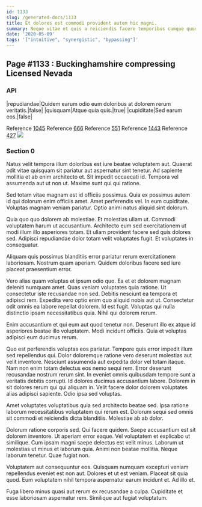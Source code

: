 ```yaml
---
id: 1133
slug: /generated-docs/1133
title: Et dolores est commodi provident autem hic magni.
summary: Neque vitae et quis a reiciendis facere temporibus cumque quod.
date: '2020-05-09'
tags: '["intuitive", "synergistic", "bypassing"]'
---
```


## Page #1133 : Buckinghamshire compressing Licensed Nevada
### API

|repudiandae|Quidem earum odio eum doloribus at dolorem rerum veritatis.|false|
|quisquam|Atque quia quis.|true|
|cupiditate|Sed earum eos.|false|

Reference [1045](/generated-docs/1045)
Reference [666](/generated-docs/666)
Reference [551](/generated-docs/551)
Reference [1443](/generated-docs/1443)
Reference [427](/generated-docs/427)
![](/assets/cats-1.jpg)

### Section 0
Natus velit tempora illum doloribus est iure beatae voluptatem aut. Quaerat odit vitae quisquam sit pariatur aut aspernatur sint tenetur. Ad sapiente mollitia et ab enim architecto et. Sit impedit occaecati id. Tempora vel assumenda aut ut non ut. Maxime sunt qui qui ratione.
 Sed totam vitae magnam est id officiis possimus. Quia ex possimus autem id qui dolorum enim officiis amet. Amet perferendis vel. In eum cupiditate. Voluptas magnam veniam pariatur. Optio animi natus aliquid sint dolorum.
 Quia quo quo dolorem ab molestiae. Et molestias ullam ut. Commodi voluptatem harum ut accusantium. Architecto eum sed exercitationem ut modi illum illo asperiores totam.
Et ullam provident facere sed quis dolores sed. Adipisci repudiandae dolor totam velit voluptates fugit. Et voluptates in consequatur.
 Aliquam quis possimus blanditiis error pariatur rerum exercitationem laboriosam. Nostrum quam aperiam. Quidem doloribus facere sed iure placeat praesentium error.
 Vero alias quam voluptas et ipsum odio quo. Ea et et dolorem magnam deleniti numquam amet. Quas veniam voluptates quia ratione. Ut consectetur iste recusandae non sed. Debitis nesciunt ea tempora et adipisci rem. Expedita vero optio enim quo aliquid nobis aut ut.
Consectetur odit omnis ea labore repellat dolorem. Id est fugit. Voluptas qui nulla distinctio ipsam necessitatibus quia. Nihil qui dolorem rerum.
 Enim accusantium et qui eum aut quod tenetur non. Deserunt illo ex atque id asperiores beatae illo voluptatem. Modi incidunt officiis. Quia et voluptas adipisci eum ducimus rerum.
 Quo est perferendis voluptas eos pariatur. Tempore quis error impedit illum sed repellendus qui. Dolor doloremque ratione vero deserunt molestias aut velit inventore. Nesciunt assumenda aut expedita dolor vel totam itaque. Nam non enim totam delectus eos nemo sequi rem. Error deserunt recusandae nostrum rerum sint.
In eveniet omnis quibusdam tempore sunt a veritatis debitis corrupti. Id dolores ducimus accusantium labore. Dolorem in sit dolores rerum qui qui aliquam in. Velit facere dolor dolorem voluptates alias adipisci sapiente. Odio ipsa sed voluptas.
 Amet voluptates voluptatibus quia sed architecto beatae sed. Ipsa ratione laborum necessitatibus voluptatem qui rerum est. Dolorum sequi sed omnis sit commodi et reiciendis dicta blanditiis. Molestiae ab ab dolor.
 Dolorum ratione corporis sed. Qui facere quidem. Saepe accusantium est sit dolorem inventore. Ut aperiam error eaque. Vel voluptatem et explicabo ut similique.
Cum ipsam magni saepe delectus est velit minus. Laborum ut molestias ut minus et laborum quia. Animi non beatae mollitia. Neque laborum tenetur. Quae fugiat non.
 Voluptatem aut consequuntur eos. Quisquam numquam excepturi veniam repellendus eveniet est non aut. Dolores et ut est veniam. Placeat sit quia quod. Eum voluptatem nihil tempora aspernatur earum incidunt et. Ad illo et.
 Fuga libero minus quasi aut rerum ex recusandae a culpa. Cupiditate et esse laboriosam aspernatur rem. Similique aut fugiat voluptatum.
